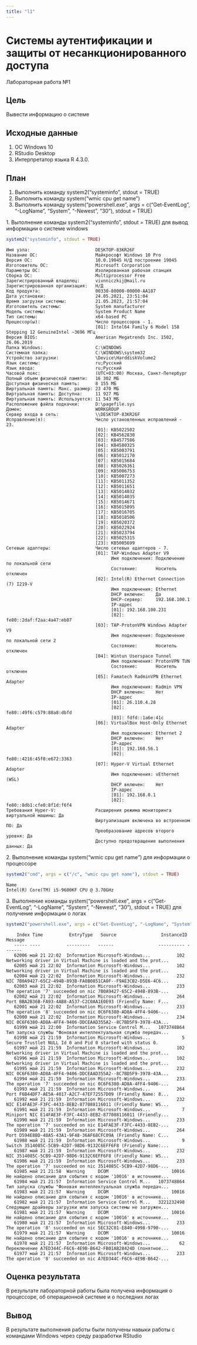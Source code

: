 ---
title: "l1"
---

# Системы аутентификации и защиты от несанкционированного доступа

Лабораторная работа №1

## Цель

Вывести информацию о системе

## Исходные данные

1.  ОС Windows 10
2.  RStudio Desktop
3.  Интерпретатор языка R 4.3.0.

## План

1. Выполнить команду system2(“systeminfo”, stdout = TRUE)
2. Выполнить команду system(“wmic cpu get name”)
3. Выполнить команду system(“powershell.exe”, args = c(“Get-EventLog”, “-LogName”, “System”, “-Newest”, “30”), stdout = TRUE)

1\.  Выполнение команды system2("systeminfo", stdout = TRUE) для вывод информации о системе windows

```{r}
system2("systeminfo", stdout = TRUE)
```
```
Имя узла:                         DESKTOP-83KR26F
Название ОС:                      Майкрософт Windows 10 Pro
Версия ОС:                        10.0.19045 Н/Д построение 19045
Изготовитель ОС:                  Microsoft Corporation
Параметры ОС:                     Изолированная рабочая станция
Сборка ОС:                        Multiprocessor Free
Зарегистрированный владелец:      vivnniczkij@mail.ru
Зарегистрированная организация:   Н/Д
Код продукта:                     00330-80000-00000-AA187
Дата установки:                   24.05.2021, 23:51:04
Время загрузки системы:           21.05.2023, 21:57:04
Изготовитель системы:             System manufacturer
Модель системы:                   System Product Name
Тип системы:                      x64-based PC
Процессор(ы):                     Число процессоров - 1.
                                  [01]: Intel64 Family 6 Model 158 Stepping 12 GenuineIntel ~3696 МГц
Версия BIOS:                      American Megatrends Inc. 1502, 26.06.2019
Папка Windows:                    C:\WINDOWS
Системная папка:                  C:\WINDOWS\system32
Устройство загрузки:              \Device\HarddiskVolume2
Язык системы:                     ru;Русский
Язык ввода:                       ru;Русский
Часовой пояс:                     (UTC+03:00) Москва, Санкт-Петербург
Полный объем физической памяти:   16 302 МБ
Доступная физическая память:      8 155 МБ
Виртуальная память: Макс. размер: 23 470 МБ
Виртуальная память: Доступна:     11 927 МБ
Виртуальная память: Используется: 11 543 МБ
Расположение файла подкачки:      D:\pagefile.sys
Домен:                            WORKGROUP
Сервер входа в сеть:              \\DESKTOP-83KR26F
Исправление(я):                   Число установленных исправлений - 23.
                                  [01]: KB5022502
                                  [02]: KB4562830
                                  [03]: KB4577586
                                  [04]: KB4580325
                                  [05]: KB5003791
                                  [06]: KB5012170
                                  [07]: KB5015684
                                  [08]: KB5026361
                                  [09]: KB5006753
                                  [10]: KB5007273
                                  [11]: KB5011352
                                  [12]: KB5011651
                                  [13]: KB5014032
                                  [14]: KB5014035
                                  [15]: KB5014671
                                  [16]: KB5015895
                                  [17]: KB5016705
                                  [18]: KB5018506
                                  [19]: KB5020372
                                  [20]: KB5022924
                                  [21]: KB5023794
                                  [22]: KB5025315
                                  [23]: KB5005699
Сетевые адаптеры:                 Число сетевых адаптеров - 7.
                                  [01]: TAP-Windows Adapter V9
                                        Имя подключения: Подключение по локальной сети
                                        Состояние:       Носитель отключен
                                  [02]: Intel(R) Ethernet Connection (7) I219-V
                                        Имя подключения: Ethernet
                                        DHCP включен:    Да
                                        DHCP-сервер:     192.168.100.1
                                        IP-адрес
                                        [01]: 192.168.100.231
                                        [02]: fe80::2daf:f2aa:4a47:eb07
                                  [03]: TAP-ProtonVPN Windows Adapter V9
                                        Имя подключения: Подключение по локальной сети 2
                                        Состояние:       Носитель отключен
                                  [04]: Wintun Userspace Tunnel
                                        Имя подключения: ProtonVPN TUN
                                        Состояние:       Носитель отключен
                                  [05]: Famatech RadminVPN Ethernet Adapter
                                        Имя подключения: Radmin VPN
                                        DHCP включен:    Нет
                                        IP-адрес
                                        [01]: 26.110.4.28
                                        [02]: fe80::49f6:c579:88a8:dbfd
                                        [03]: fdfd::1a6e:41c
                                  [06]: VirtualBox Host-Only Ethernet Adapter
                                        Имя подключения: Ethernet 2
                                        DHCP включен:    Нет
                                        IP-адрес
                                        [01]: 192.168.56.1
                                        [02]: fe80::4216:45f0:e672:3363
                                  [07]: Hyper-V Virtual Ethernet Adapter
                                        Имя подключения: vEthernet (WSL)
                                        DHCP включен:    Нет
                                        IP-адрес
                                        [01]: 192.168.0.1
                                        [02]: fe80::8db1:cfe0:8f1d:f6f4
Требования Hyper-V:               Расширения режима мониторинга виртуальной машины: Да
                                  Виртуализация включена во встроенном ПО: Да
                                  Преобразование адресов второго уровня: Да
                                  Доступно предотвращение выполнения данных: Да
```    
2\. Выполнение команды system("wmic cpu get name") для информации о процессоре

```{r}
system2("cmd", args = c("/c", "wmic cpu get name"), stdout = TRUE)
```
```	
Name
Intel(R) Core(TM) i5-9600KF CPU @ 3.70GHz
```
3\. Выполнение команды system("powershell.exe", args = c("Get-EventLog", "-LogName", "System", "-Newest", "30"), stdout = TRUE) для получение информации о логах

```{r}
system2("powershell.exe", args = c("Get-EventLog", "-LogName", "System", "-Newest", "30"), stdout = TRUE)
```
```
    Index Time          EntryType   Source                 InstanceID Message
   ----- ----          ---------   ------                 ---------- -------
   62006 май 21 22:02  Information Microsoft-Windows...          102 Networking driver in Virtual Machine is loaded and the prot...
   62005 май 21 22:02  Information Microsoft-Windows...          102 Networking driver in Virtual Machine is loaded and the prot...
   62004 май 21 22:02  Information Microsoft-Windows...          232 NIC 7B0A9427-65C2-494B-893B-FA8B0851CA0F--F9AE3CB2-D5E6-4C6...
   62003 май 21 22:02  Information Microsoft-Windows...          233 The operation '7' succeeded on nic 7B0A9427-65C2-494B-893B-...
   62002 май 21 22:02  Information Microsoft-Windows...          264 Port BBA2B36B-FA93-4AB8-A537-C2C0AA1E0E93 (Friendly Name: F...
   62001 май 21 22:02  Information Microsoft-Windows...          233 The operation '8' succeeded on nic 0C6F6380-AD8A-4FF4-9406-...
   62000 май 21 22:02  Information Microsoft-Windows...          234 NIC 0C6F6380-AD8A-4FF4-9406-DDCEAAD355A2--8C7BD5F9-3978-43A...
   61999 май 21 22:00  Information Service Control M...   1073748864 Тип запуска службы "Фоновая интеллектуальная служба передач...
   61998 май 21 21:59  Information Microsoft-Windows...            5 Secure Trustlet NULL Id 0 and Pid 0 started with status 0.
   61997 май 21 21:59  Information Microsoft-Windows...          102 Networking driver in Virtual Machine is loaded and the prot...
   61996 май 21 21:59  Information Microsoft-Windows...          102 Networking driver in Virtual Machine is loaded and the prot...
   61995 май 21 21:59  Information Microsoft-Windows...          232 NIC 0C6F6380-AD8A-4FF4-9406-DDCEAAD355A2--8C7BD5F9-3978-43A...
   61994 май 21 21:59  Information Microsoft-Windows...          233 The operation '7' succeeded on nic 0C6F6380-AD8A-4FF4-9406-...
   61993 май 21 21:59  Information Microsoft-Windows...          264 Port F6B44DF7-AE5A-4017-A2C7-47EF72557D09 (Friendly Name: 8...
   61992 май 21 21:59  Information Microsoft-Windows...          232 NIC E14FAE3F-F3FC-4433-8EB2-877088116011 (Friendly Name: WS...
   61991 май 21 21:59  Information Microsoft-Windows...            7 Miniport NIC E14FAE3F-F3FC-4433-8EB2-877088116011 (Friendly...
   61990 май 21 21:59  Information Microsoft-Windows...          233 The operation '7' succeeded on nic E14FAE3F-F3FC-4433-8EB2-...
   61989 май 21 21:59  Information Microsoft-Windows...          264 Port D594E8BD-48A5-43A1-9F48-36AF68CFC09A (Friendly Name: C...
   61988 май 21 21:59  Information Microsoft-Windows...            9 Switch 3514085C-5CB9-42D7-98D6-9132C6EFF6F8 (Friendly Name:...
   61987 май 21 21:59  Information Microsoft-Windows...          232 NIC 3514085C-5CB9-42D7-98D6-9132C6EFF6F8 (Friendly Name: WS...
   61986 май 21 21:59  Information Microsoft-Windows...          233 The operation '7' succeeded on nic 3514085C-5CB9-42D7-98D6-...
   61985 май 21 21:58  Warning     DCOM                        10016 Не найдено описание для события с кодом '10016' в источнике...
   61984 май 21 21:57  Information Service Control M...   1073748864 Тип запуска службы "Фоновая интеллектуальная служба передач...
   61983 май 21 21:57  Warning     DCOM                        10016 Не найдено описание для события с кодом '10016' в источнике...
   61982 май 21 21:57  Information Service Control M...   3221232498 Следующие драйверы загрузки или запуска системы не загружен...
   61981 май 21 21:57  Warning     DCOM                        10016 Не найдено описание для события с кодом '10016' в источнике...
   61980 май 21 21:57  Information Microsoft-Windows...          233 The operation '8' succeeded on nic 5EC32C01-E840-4998-9790-...
   61979 май 21 21:57  Warning     DCOM                        10016 Не найдено описание для события с кодом '10016' в источнике...
   61978 май 21 21:57  Information Microsoft-Windows...           62 Переключение A7ED344C-F6C6-4E9B-B642-FB01AB28424D (понятное...
   61977 май 21 21:57  Information Microsoft-Windows...          233 The operation '8' succeeded on nic A7ED344C-F6C6-4E9B-B642-...
```  
## Оценка результата

В результате лабораторной работы была получена информация о процессоре, об операционной системе и о последних логах

## Вывод

В результате выполнения работы были получены навыки работы с командами Windows через среду разработки RStudio
